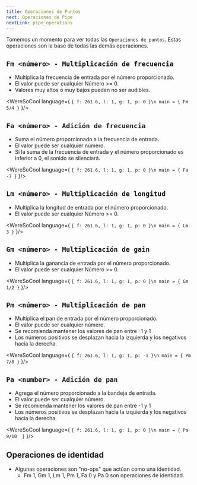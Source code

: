 ```yaml
---
title: Operaciones de Puntos
next: Operaciones de Pipe
nextLink: pipe_operations
---
```


Tomemos un momento para ver todas las `Operaciones de puntos`. Estas operaciones son la base de todas las demás operaciones.

## `Fm <número> - Multiplicación de frecuencia`

- Multiplica la frecuencia de entrada por el número proporcionado.
- El valor puede ser cualquier Número >= 0.
- Valores muy altos o muy bajos pueden no ser audibles.

<WereSoCool language={
`{ f: 261.6, l: 1, g: 1, p: 0 }\n
main = {
  Fm 5/4
}`
}/>

## `Fa <número> - Adición de frecuencia`

- Suma el número proporcionado a la frecuencia de entrada.
- El valor puede ser cualquier número.
- Si la suma de la frecuencia de entrada y el número proporcionado es inferior a 0, el sonido se silenciará.

<WereSoCool language={
`{ f: 261.6, l: 1, g: 1, p: 0 }\n
main = {
  Fa -7
}`
}/>

## `Lm <número> - Multiplicación de longitud`

- Multiplica la longitud de entrada por el número proporcionado.
- El valor puede ser cualquier Número >= 0.

<WereSoCool language={
`{ f: 261.6, l: 1, g: 1, p: 0 }\n
main = {
  Lm 3
}`
}/>

## `Gm <número> - Multiplicación de gain`

- Multiplica la ganancia de entrada por el número proporcionado.
- El valor puede ser cualquier Número >= 0.

<WereSoCool language={
`{ f: 261.6, l: 1, g: 1, p: 0 }\n
main = {
  Gm 1/2
}`
}/>

## `Pm <número> - Multiplicación de pan`

- Multiplica el pan de entrada por el número proporcionado.
- El valor puede ser cualquier número.
- Se recomienda mantener los valores de pan entre -1 y 1
- Los números positivos se desplazan hacia la izquierda y los negativos hacia la derecha.

<WereSoCool language={
`{ f: 261.6, l: 1, g: 1, p: -1 }\n
main = {
  Pm 7/8
}`
}/>

## `Pa <number> - Adición de pan`

- Agrega el número proporcionado a la bandeja de entrada.
- El valor puede ser cualquier número.
- Se recomienda mantener los valores de pan entre -1 y 1
- Los números positivos se desplazan hacia la izquierda y los negativos hacia la derecha.

<WereSoCool language={
`{ f: 261.6, l: 1, g: 1, p: 0 }\n
main = {
  Pa 9/10 
}`
}/>

## Operaciones de identidad
- Algunas operaciones son "no-ops" que actúan como una identidad.
  - Fm 1, Gm 1, Lm 1, Pm 1, Fa 0 y Pa 0 son operaciones de identidad.


